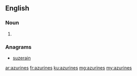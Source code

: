 ==English==

===Noun===
{{head|en|noun plural form}}

# {{plural of|azurine|lang=en}}

===Anagrams===
* [[suzerain#English|suzerain]]

[[ar:azurines]]
[[fr:azurines]]
[[ku:azurines]]
[[mg:azurines]]
[[my:azurines]]